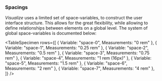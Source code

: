 
### Spacings

_Visualize_ uses a limited set of space-variables, to construct the user interface structure. This allows for the great flexibility, while allowing to define relationships between elements on a global level. The system of global space-variables is documented below:

<TableSpecimen
  rows={[
    { Variable: "space-0", Measurements: "0 rem" },
    { Variable: "space-1", Measurements: "0.25 rem" },
    { Variable: "space-2", Measurements: "0.5 rem" },
    { Variable: "space-3", Measurements: "0.75 rem" },
    { Variable: "space-4", Measurements: "1 rem (16px)" },
    { Variable: "space-5", Measurements: "1.5 rem" },
    { Variable: "space-6", Measurements: "2 rem" },
    { Variable: "space-7", Measurements: "4 rem" },
  ]}
/>
